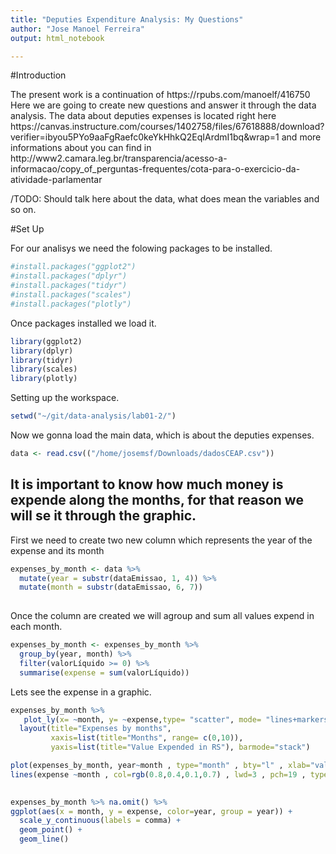 ```yaml
---
title: "Deputies Expenditure Analysis: My Questions"
author: "Jose Manoel Ferreira"
output: html_notebook

---
```


#Introduction

<p>
  The present work is a continuation of https://rpubs.com/manoelf/416750
  Here we are going to create new questions and answer it through the data analysis. The data about deputies expenses is located right here https://canvas.instructure.com/courses/1402758/files/67618888/download?verifier=ibyou5PYo9aaFgRaefc0keYkHhkQ2EqIArdmI1bq&wrap=1 and more informations about you can find in  http://www2.camara.leg.br/transparencia/acesso-a-informacao/copy_of_perguntas-frequentes/cota-para-o-exercicio-da-atividade-parlamentar
</p>

/TODO: Should talk here about the data, what does mean the variables and so on.

#Set Up

For our analisys we need the folowing packages to be installed.

```r
#install.packages("ggplot2")
#install.packages("dplyr")
#install.packages("tidyr")
#install.packages("scales")
#install.packages("plotly")
```

Once packages installed we load it.

```r
library(ggplot2)
library(dplyr)
library(tidyr)
library(scales)
library(plotly)
```

Setting up the workspace.

```r
setwd("~/git/data-analysis/lab01-2/")
```

Now we gonna load the main data, which is about the deputies expenses.

```r
data <- read.csv(("/home/josemsf/Downloads/dadosCEAP.csv"))
```

## It is important to know how much money is expende along the months, for that reason we will se it through the graphic.

First we need to create two new column which represents the year of the expense and its month

```r
expenses_by_month <- data %>%
  mutate(year = substr(dataEmissao, 1, 4)) %>%
  mutate(month = substr(dataEmissao, 6, 7))
  
```

Once the column are created we will agroup and sum all values expend in each month.

```r
expenses_by_month <- expenses_by_month %>%
  group_by(year, month) %>%
  filter(valorLíquido >= 0) %>%
  summarise(expense = sum(valorLíquido))
```

Lets see the expense in a graphic.


```r
expenses_by_month %>%
   plot_ly(x= ~month, y= ~expense,type= "scatter", mode= "lines+markers") %>%
  layout(title="Expenses by months", 
         xaxis=list(title="Months", range= c(0,10)), 
         yaxis=list(title="Value Expended in RS"), barmode="stack")

plot(expenses_by_month, year~month , type="month" , bty="l" , xlab="value of a" , ylab="value of b" , col=rgb(0.2,0.4,0.1,0.7) , lwd=3 , pch=17 , ylim=c(1,5) )
lines(expense ~month , col=rgb(0.8,0.4,0.1,0.7) , lwd=3 , pch=19 , type="month" )
 

```
```r
expenses_by_month %>% na.omit() %>% 
ggplot(aes(x = month, y = expense, color=year, group = year)) +
  scale_y_continuous(labels = comma) +
  geom_point() +
  geom_line()
  
```
























